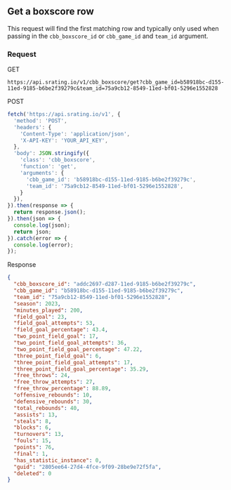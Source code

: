 ## Get a boxscore row

This request will find the first matching row and typically only used when passing in the `cbb_boxscore_id` or `cbb_game_id` and `team_id` argument.

### Request

GET

```console
https://api.srating.io/v1/cbb_boxscore/get?cbb_game_id=b58918bc-d155-11ed-9185-b6be2f39279c&team_id=75a9cb12-8549-11ed-bf01-5296e1552828
```

POST
```js {5} copy filename="javascript"
fetch('https://api.srating.io/v1', {
  'method': 'POST',
  'headers': {
    'Content-Type': 'application/json',
    'X-API-KEY': 'YOUR_API_KEY',
  },
  'body': JSON.stringify({
    'class': 'cbb_boxscore',
    'function': 'get',
    'arguments': {
      'cbb_game_id': 'b58918bc-d155-11ed-9185-b6be2f39279c',
      'team_id': '75a9cb12-8549-11ed-bf01-5296e1552828',
    }
  }),
}).then(response => {
  return response.json();
}).then(json => {
  console.log(json);
  return json;
}).catch(error => {
  console.log(error);
});
```

Response
```json
{
  "cbb_boxscore_id": "addc2697-d287-11ed-9185-b6be2f39279c",
  "cbb_game_id": "b58918bc-d155-11ed-9185-b6be2f39279c",
  "team_id": "75a9cb12-8549-11ed-bf01-5296e1552828",
  "season": 2023,
  "minutes_played": 200,
  "field_goal": 23,
  "field_goal_attempts": 53,
  "field_goal_percentage": 43.4,
  "two_point_field_goal": 17,
  "two_point_field_goal_attempts": 36,
  "two_point_field_goal_percentage": 47.22,
  "three_point_field_goal": 6,
  "three_point_field_goal_attempts": 17,
  "three_point_field_goal_percentage": 35.29,
  "free_throws": 24,
  "free_throw_attempts": 27,
  "free_throw_percentage": 88.89,
  "offensive_rebounds": 10,
  "defensive_rebounds": 30,
  "total_rebounds": 40,
  "assists": 13,
  "steals": 8,
  "blocks": 6,
  "turnovers": 13,
  "fouls": 15,
  "points": 76,
  "final": 1,
  "has_statistic_instance": 0,
  "guid": "2805ee64-27d4-4fce-9f09-28be9e72f5fa",
  "deleted": 0
}
```

